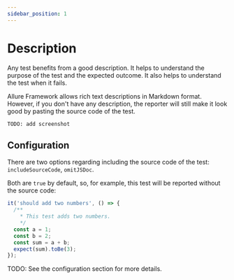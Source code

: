 ```yaml
---
sidebar_position: 1
---
```


# Description

Any test benefits from a good description.
It helps to understand the purpose of the test and the expected outcome.
It also helps to understand the test when it fails.

Allure Framework allows rich text descriptions in Markdown format.
However, if you don't have any description, the reporter will still
make it look good by pasting the source code of the test.

`TODO: add screenshot`

## Configuration

There are two options regarding including the source code of the test: `includeSourceCode`,
`omitJSDoc`.

Both are `true` by default, so, for example, this test will be reported without the source code:

```js
it('should add two numbers', () => {
  /**
    * This test adds two numbers.
    */
  const a = 1;
  const b = 2;
  const sum = a + b;
  expect(sum).toBe(3);
});
```

TODO: See the configuration section for more details.
